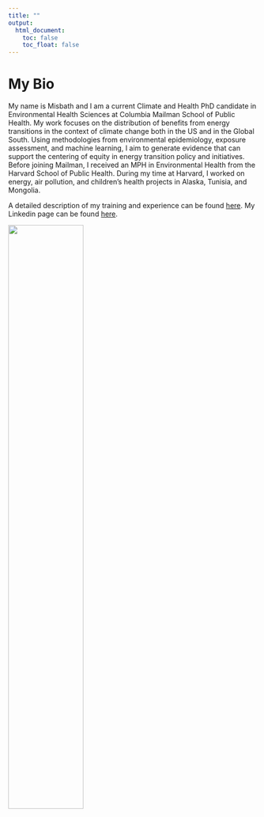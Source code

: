 ```yaml
---
title: ""
output: 
  html_document:
    toc: false
    toc_float: false
---
```


# My Bio

My name is Misbath and I am a current Climate and Health PhD candidate in Environmental Health Sciences at Columbia Mailman School of Public Health. My work focuses on the distribution of benefits from energy transitions in the context of climate change both in the US and in the Global South. Using methodologies from environmental epidemiology, exposure assessment, and machine learning, I aim to generate evidence that can support the centering of equity in energy transition policy and initiatives. Before joining Mailman, I received an MPH in Environmental Health from the Harvard School of Public Health. During my time at Harvard, I worked on energy, air pollution, and children's health projects in Alaska, Tunisia, and Mongolia. 

A detailed description of my training and experience can be found [here](about.html). My Linkedin page can be found [here](https://linkedin.com/in/misbath-daouda-007089103).

<img src="images/md-profile.jpg" style="width:55%">